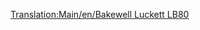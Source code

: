 [[Translation:Main/en/Bakewell Luckett LB80]]{{en/-}}{{Template:Navbox Légi járművek/Hu}}
{{Template:Repülőgépek/Hu
|Name=Bakewell Luckett LB80
|Image=[[File:en/McDonnellDouglasMD80.png|Bakewell Luckett LB80]]
|Cost=36,914 (73.828)
|Speed=947 km/h (592 MPH)
|Annual=6,890 (13.780)
|Designed=1978
|Lifespan=25
|Capacity=150 utas és 30 csomag levél
|Description=Bevált sugárhajtású repülőgép, bár fenntartási költségei magasabbak.
|Real-life=[http://hu.wikipedia.org/wiki/McDonnell_Douglas_MD-80 McDonnell Douglas MD80 és MD90]
}}